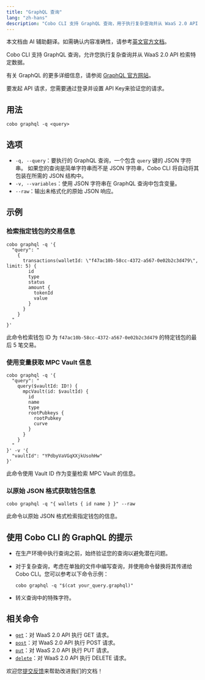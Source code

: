 ```yaml
---
title: "GraphQL 查询"
lang: "zh-hans"
description: "Cobo CLI 支持 GraphQL 查询，用于执行复杂查询并从 WaaS 2.0 API 检索特定数据。"
---
```

<Note>本文档由 AI 辅助翻译。如需确认内容准确性，请参考[英文官方文档](https://www.cobo.com/developers/v2/guides/overview/introduction)。</Note>

Cobo CLI 支持 GraphQL 查询，允许您执行复杂查询并从 WaaS 2.0 API 检索特定数据。

有关 GraphQL 的更多详细信息，请参阅 [GraphQL 官方网站](https://graphql.org/)。

<Note>要发起 API 请求，您需要通过登录并设置 API Key来验证您的请求。</Note>

## 用法

```shell
cobo graphql -q <query>
```

## 选项

- `-q, --query`：要执行的 GraphQL 查询，一个包含 `query` 键的 JSON 字符串。
  <Info>如果您的查询是简单字符串而不是 JSON 字符串，Cobo CLI 将自动将其包装在所需的 JSON 结构中。</Info>
- `-v, --variables`：使用 JSON 字符串在 GraphQL 查询中包含变量。
- `--raw`：输出未格式化的原始 JSON 响应。

## 示例

### 检索指定钱包的交易信息

```shell
cobo graphql -q '{
  "query": "
    {
      transactions(walletId: \"f47ac10b-58cc-4372-a567-0e02b2c3d479\", limit: 5) {
        id
        type
        status
        amount {
          tokenId
          value
        }
      }
    }
  "
}'
```

此命令检索钱包 ID 为 `f47ac10b-58cc-4372-a567-0e02b2c3d479` 的特定钱包的最后 5 笔交易。

### 使用变量获取 MPC Vault 信息

```shell
cobo graphql -q '{
  "query": "
    query($vaultId: ID!) {
      mpcVault(id: $vaultId) {
        id
        name
        type
        rootPubkeys {
          rootPubkey
          curve
        }
      }
    }
  "
}' -v '{
  "vaultId": "YPdbyVaVGqXXjkUsohHw"
}'
```

此命令使用 Vault ID 作为变量检索 MPC Vault 的信息。

### 以原始 JSON 格式获取钱包信息

```shell
cobo graphql -q "{ wallets { id name } }" --raw
```

此命令以原始 JSON 格式检索指定钱包的信息。

## 使用 Cobo CLI 的 GraphQL 的提示

- 在生产环境中执行查询之前，始终验证您的查询以避免潜在问题。
- 对于复杂查询，考虑在单独的文件中编写查询，并使用命令替换将其传递给 Cobo CLI。您可以参考以下命令示例：

   ```shell
   cobo graphql -q "$(cat your_query.graphql)"
   ```

- 转义查询中的特殊字符。

## 相关命令

- [`get`](/v2_cn/developer-tools/cobo-cli/get-requests)：对 WaaS 2.0 API 执行 GET 请求。
- [`post`](/v2_cn/developer-tools/cobo-cli/post-requests)：对 WaaS 2.0 API 执行 POST 请求。
- [`put`](/v2_cn/developer-tools/cobo-cli/put-requests)：对 WaaS 2.0 API 执行 PUT 请求。
- [`delete`](/v2_cn/developer-tools/cobo-cli/delete-requests)：对 WaaS 2.0 API 执行 DELETE 请求。

<Tip>欢迎您[提交反馈](https://forms.zohopublic.com/cobo/form/DocumentFeedbackForm/formperma/QvLOhxJv1_JMsJ-1dleZ8Itb_7rzN-LtgvsDdxosoVI)来帮助改进我们的文档！</Tip>